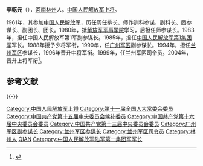 '''李乾元'''（{{bd|1942年|||catIdx=}}），[[河南|河南]][[林州|林州]]人。[[中国人民解放军上将|中国人民解放军上将]]。

1961年，其参加[[中国人民解放军|中国人民解放军]]，历任历任排长、师作训科参谋、副科长、团参谋长、副团长、团长。1980年，抵[[解放军军事学院|解放军军事学院]]学习，后担任师参谋长。1983年，担任中国人民解放军第1军副参谋长。1985年，担任[[中国人民解放军第1集团军|中国人民解放军第1集团军]]军长。1988年授予少将军衔，1990年，任[[广州军区|广州军区]]副参谋长。1994年，担任[[兰州军区|兰州军区]]参谋长，1996年晋升中将军衔。1999年，任兰州军区司令员。2004年，晋升上将军衔<ref>{{cite news|title=中共中央委员、兰州军区司令员李乾元上将回母校|url=http://www.zzti.edu.cn/Articles/2005/5-9/1437.htm|accessdate=2013-06-03|newspaper=中原工学院|deadurl=yes|archiveurl=https://web.archive.org/web/20111228190249/http://www.zzti.edu.cn/Articles/2005/5-9/1437.htm|archivedate=2011-12-28}}</ref>。

== 参考文献 ==
{{Reflist}}

{{-}}
{{start box}}
{{s-mil|pla}}
{{s-before|[[郭伯雄|郭伯雄]]}}
{{s-title|[[中国人民解放军兰州军区|中国人民解放军兰州军区]][[司令员|司令员]]|1999年-2007年}}
{{s-after|[[王國生_(軍隊)|王國生]]}}
{{end box}}
{{中国人民解放军上将/2004}}

{{DEFAULTSORT:li qianyuan}}
[[Category:中国人民解放军上将|Category:中国人民解放军上将]]
[[Category:第十一届全国人大常委会委员|Category:第十一届全国人大常委会委员]]
[[Category:中国共产党第十五届中央委员会候补委员|Category:中国共产党第十五届中央委员会候补委员]]
[[Category:中国共产党第十六届中央委员会委员|Category:中国共产党第十六届中央委员会委员]]
[[Category:中国共产党第十三届中央委员会委员|Category:中国共产党第十三届中央委员会委员]]
[[Category:广州军区副参谋长|Category:广州军区副参谋长]]
[[Category:兰州军区参谋长|Category:兰州军区参谋长]]
[[Category:兰州军区司令员|Category:兰州军区司令员]]
[[Category:林州人|Category:林州人]]
[[Category:李姓|QIAN]]
[[Category:中国人民解放军陆军第一集团军军长|Category:中国人民解放军陆军第一集团军军长]]

{{中华人民共和国军事人物小作品}}